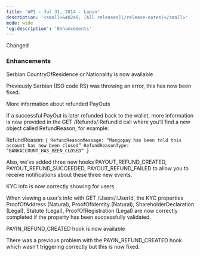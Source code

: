 ```yaml
---  
title: 'API - Jul 31, 2014 - Lapin'  
description: '<small>&#8249; [All releases](/release-notes)</small>'  
mode: wide  
'og:description': 'Enhancements'  
---  
```

  
  <div class="pill pill-blue rn-pill">Changed</div> 
  
### Enhancements  

Serbian CountryOfResidence or Nationality is now available  

Previously Serbian (ISO code RS) was throwing an error, this has now been fixed.  

More information about refunded PayOuts  

If a successful PayOut is later refunded back to the wallet, more information is now provided in the GET /Refunds/:RefundId call where you’ll find a new object called RefundReason, for example:  

RefundReason: `{ RefundReasonMessage: “Mangopay has been told this account has now been closed” RefundReasonType: “BANKACCOUNT_HAS_BEEN_CLOSED” }`  

Also, we’ve added three new hooks PAYOUT_REFUND_CREATED, PAYOUT_REFUND_SUCCEEDED, PAYOUT_REFUND_FAILED to allow you to receive notifications about these three new events.  

KYC info is now correctly showing for users  

When viewing a user’s info with GET /Users/:UserId, the KYC properties ProofOfAddress (Natural), ProofOfIdentity (Natural), ShareholderDeclaration (Legal), Statute (Legal), ProofOfRegistration (Legal) are now correctly completed if the property has been successfully validated.  

PAYIN_REFUND_CREATED hook is now available  

There was a previous problem with the PAYIN_REFUND_CREATED hook which wasn’t triggering correctly but this is now fixed.